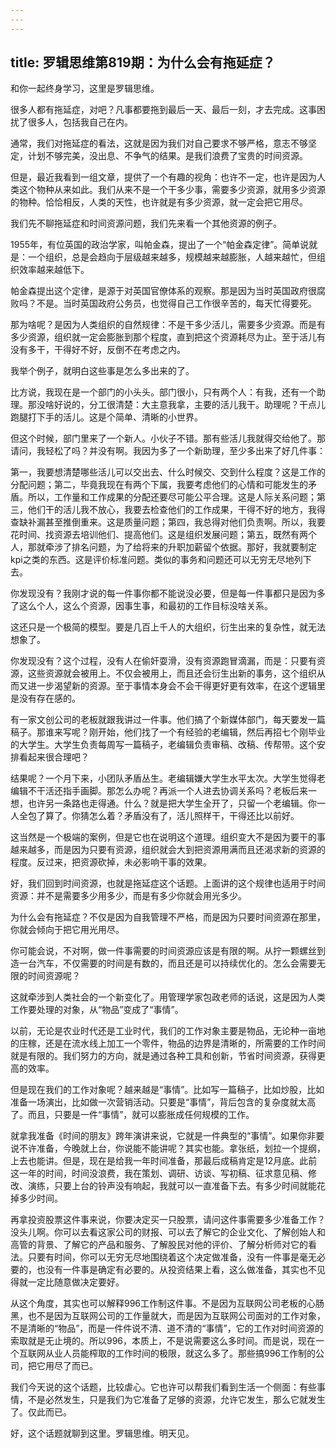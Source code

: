 ```yaml
---
---
---
```

title: 罗辑思维第819期：为什么会有拖延症？
---

和你一起终身学习，这里是罗辑思维。

很多人都有拖延症，对吧？凡事都要拖到最后一天、最后一刻，才去完成。这事困扰了很多人，包括我自己在内。

通常，我们对拖延症的看法，这就是因为我们对自己要求不够严格，意志不够坚定，计划不够完美，没出息、不争气的结果。是我们浪费了宝贵的时间资源。

但是，最近我看到一组文章，提供了一个有趣的视角：也许不一定，也许是因为人类这个物种从来如此。我们从来不是一个干多少事，需要多少资源，就用多少资源的物种。恰恰相反，人类的天性，也许就是有多少资源，就一定会把它用尽。

我们先不聊拖延症和时间资源问题，我们先来看一个其他资源的例子。

1955年，有位英国的政治学家，叫帕金森，提出了一个“帕金森定律”。简单说就是：一个组织，总是会趋向于层级越来越多，规模越来越膨胀，人越来越忙，但组织效率越来越低下。

帕金森提出这个定律，是源于对英国官僚体系的观察。那是因为当时英国政府很腐败吗？不是。当时英国政府公务员，也觉得自己工作很辛苦的，每天忙得要死。

那为啥呢？是因为人类组织的自然规律：不是干多少活儿，需要多少资源。而是有多少资源，组织就一定会膨胀到那个程度，直到把这个资源耗尽为止。至于活儿有没有多干，干得好不好，反倒不在考虑之内。

我举个例子，就明白这些事是怎么多出来的了。

比方说，我现在是一个部门的小头头。部门很小，只有两个人：有我，还有一个助理。那没啥好说的，分工很清楚：大主意我拿，主要的活儿我干。助理呢？干点儿跑腿打下手的活儿。这是个简单、清晰的小世界。

但这个时候，部门里来了一个新人。小伙子不错。那有些活儿我就得交给他了。那请问，我轻松了吗？并没有啊。我因为多了一个新助理，至少多出来了好几件事：

第一，我要想清楚哪些活儿可以交出去、什么时候交、交到什么程度？这是工作的分配问题；第二，毕竟我现在有两个下属，我要考虑他们的心情和可能发生的矛盾。所以，工作量和工作成果的分配还要尽可能公平合理。这是人际关系问题；第三，他们干的活儿我不放心，我要去检查他们的工作成果，干得不好的地方，我得查缺补漏甚至推倒重来。这是质量问题；第四，我总得对他们负责啊。所以，我要花时间、找资源去培训他们、提高他们。这是组织发展问题；第五，既然有两个人，那就牵涉了排名问题，为了给将来的升职加薪留个依据。那好，我就要制定kpi之类的东西。这是评价标准问题。类似的事务和问题还可以无穷无尽地列下去。

你发现没有？我刚才说的每一件事你都不能说没必要，但是每一件事都只是因为多了这么个人，这么个资源，因事生事，和最初的工作目标没啥关系。

这还只是一个极简的模型。要是几百上千人的大组织，衍生出来的复杂性，就无法想象了。

你发现没有？这个过程，没有人在偷奸耍滑，没有资源跑冒滴漏，而是：只要有资源，这些资源就会被用上。不仅会被用上，而且还会衍生出新的事务，这个组织从而又进一步渴望新的资源。至于事情本身会不会干得更好更有效率，在这个逻辑里是没有存在感的。

有一家文创公司的老板就跟我讲过一件事。他们搞了个新媒体部门，每天要发一篇稿子。那谁来写呢？刚开始，他们找了一个有经验的老编辑，然后再招七个刚毕业的大学生。大学生负责每周写一篇稿子，老编辑负责审稿、改稿、传帮带。这个安排看起来很合理吧？

结果呢？一个月下来，小团队矛盾丛生。老编辑嫌大学生水平太次。大学生觉得老编辑不干活还指手画脚。那怎么办呢？再派一个人进去协调关系吗？老板后来一想，也许另一条路也走得通。什么？就是把大学生全开了，只留一个老编辑。你一人全包了算了。你猜怎么着？矛盾没有了，活儿照样干，干得还比以前好。

这当然是一个极端的案例，但是它也在说明这个道理。组织变大不是因为要干的事越来越多，而是因为只要有资源，组织就会大到把资源用满而且还渴求新的资源的程度。反过来，把资源砍掉，未必影响干事的效果。

好，我们回到时间资源，也就是拖延症这个话题。上面讲的这个规律也适用于时间资源：并不是需要多少用多少，而是有多少你就会用光多少。

为什么会有拖延症？不仅是因为自我管理不严格，而是因为只要时间资源在那里，你就会倾向于把它用光用尽。

你可能会说，不对啊，做一件事需要的时间资源应该是有限的啊。从拧一颗螺丝到造一台汽车，不仅需要的时间是有数的，而且还是可以持续优化的。怎么会需要无限的时间资源呢？

这就牵涉到人类社会的一个新变化了。用管理学家包政老师的话说，这是因为人类工作要处理的对象，从“物品”变成了“事情”。

以前，无论是农业时代还是工业时代，我们的工作对象主要是物品，无论种一亩地的庄稼，还是在流水线上加工一个零件，物品的边界是清晰的，所需要的工作时间就是有限的。我们努力的方向，就是通过各种工具和创新，节省时间资源，获得更高的效率。

但是现在我们的工作对象呢？越来越是“事情”。比如写一篇稿子，比如炒股，比如准备一场演出，比如做一次营销活动。只要是“事情”，背后包含的复杂度就太高了。而且，只要是一件“事情”，就可以膨胀成任何规模的工作。

就拿我准备《时间的朋友》跨年演讲来说，它就是一件典型的“事情”。如果你非要说不许准备，今晚就上台，你说能不能讲呢？其实也能。拿张纸，划拉一个提纲，上去也能讲。但是，现在是给我一年时间准备，那最后成稿肯定是12月底。此前这一年的时间，时间没浪费，我在策划、调研、访谈、写初稿、征求意见稿、修改、演练，只要上台的铃声没有响起，我就可以一直准备下去。有多少时间就能花掉多少时间。

再拿投资股票这件事来说，你要决定买一只股票，请问这件事需要多少准备工作？没头儿啊。你可以去看这家公司的财报、可以去了解它的企业文化、了解创始人和高管的背景、了解它的产品和服务、了解股民对他的评价、了解分析师对它的看法。只要有时间，你可以无穷无尽地围绕着这个决定做准备，没有一件事是毫无必要的，也没有一件事是确定有必要的。从投资结果上看，这么做准备，其实也不见得就一定比随意做决定要好。

从这个角度，其实也可以解释996工作制这件事。不是因为互联网公司老板的心肠黑，也不是因为互联网公司的工作量就大，而是因为互联网公司面对的工作对象，不是清晰的“物品”，而是一件件说不清、道不清的“事情”，它的工作对时间资源的索取就是无止境的。所以996，本质上，不是说需要这么多时间。而是说，现在一个互联网从业人员能榨取的工作时间的极限，就这么多了。那些搞996工作制的公司，把它用尽了而已。

我们今天说的这个话题，比较虐心。它也许可以帮我们看到生活一个侧面：有些事情，不是必然发生，只是我们为它准备了足够的资源，允许它发生，那么它就发生了。仅此而已。

好，这个话题就聊到这里。罗辑思维。明天见。